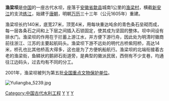 {{unreferenced|time=2012-2-15}} 
{{文物保护单位
| 级别 = 全国
| 名称 = 渔梁坝
| 编号 = 5-319
| 分类 = 古建筑
| 图片 = Shexian Yuliang 2016.11.13 09-37-58.jpg
| 时代 = 唐至清
| 所在 = [[安徽省|安徽省]][[歙县|歙县]]
| 登录 = 2001年
| Cat = 安徽全国重点文物保护单位
}}
'''渔梁坝'''是[[中国|中国]]的一座古代水坝，座落于[[安徽省|安徽省]][[歙县|歙县]]城南1公里的[[渔梁村|渔梁村]]，横截[[新安江|新安江]]的支流[[练江|练江]]，始建于[[唐朝|唐朝]]，明朝[[万历|万历]]三十三年（公元1605年）重建。

渔梁坝长约140米，底宽27米，顶宽4米，用每块重达吨余的青色条石垒砌而成，每一层各条石之间和上下层之间插入石锁固定，使其成为坚固的整体。坝中间设有排水门。渔梁坝的作用在于拦蓄上游江水，并方便下游行舟，因此处为明清时徽商前往浙江、江苏的主要起航码头。渔梁坝下游不远处的明代古桥紫阳桥，高达14米，桥孔也比其他桥高大得多，这也是为了方便帆船航行。渔梁坝的北端衔接着古老的渔梁街，鱼鳞状的鹅卵石街道旁，是典型的徽派民居，西侧有不少支巷，均通往江边码头，过去均有不同的分工。

2001年，渔梁坝被列为第五批[[全国重点文物保护单位|全国重点文物保护单位]]。

[[File:Yuliangba_5239.jpg|thumb]]
{{Huizhou}}
{{安徽全国重点文物保护单位}}
[[Category:中国古代水利工程|Category:中国古代水利工程]]
[[Category:徽州|Y]]
[[Category:歙县建筑|Y]]
[[Category:安徽水利|Y]]